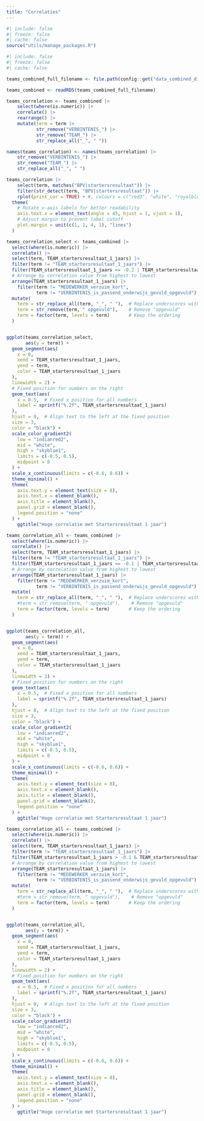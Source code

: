 ```yaml
---
title: "Correlaties"
---
```


```r
#| include: false
#| freeze: false
#| cache: false
source("utils/manage_packages.R")

```


```r
#| include: false
#| freeze: false
#| cache: false

teams_combined_full_filename <- file.path(config::get("data_combined_dir"), "teams_combined.rds")

teams_combined <- readRDS(teams_combined_full_filename)

```

```r

teams_correlation <- teams_combined |>
    select(where(is.numeric)) |>
    correlate() |>
    rearrange() |>
    mutate(term = term |> 
           str_remove("VERBINTENIS_") |>
           str_remove("TEAM_") |>
           str_replace_all("_", " "))

names(teams_correlation) <- names(teams_correlation) |> 
    str_remove("VERBINTENIS_") |>
    str_remove("TEAM_") |>
    str_replace_all("_", " ")

```

```r

teams_correlation |> 
    select(term, matches("BPV|startersresultaat")) |>
    filter(str_detect(term, "BPV|startersresultaat")) |>
    rplot(print_cor = TRUE) + #, colours = c("red3", "white", "royalblue3")) + 
  theme(
    # Rotate x-axis labels for better readability
    axis.text.x = element_text(angle = 45, hjust = 1, vjust = 1),
    # Adjust margin to prevent label cutoff
    plot.margin = unit(c(1, 1, 4, 1), "lines")
  )

```


```r

teams_correlation_select <- teams_combined |>
  select(where(is.numeric)) |>
  correlate() |>
  select(term, TEAM_startersresultaat_1_jaars) |>
  filter(term != "TEAM_startersresultaat_1_jaars") |>
  filter(TEAM_startersresultaat_1_jaars <= -0.2 | TEAM_startersresultaat_1_jaars >= 0.2) |>
  # Arrange by correlation value from highest to lowest
  arrange(TEAM_startersresultaat_1_jaars) |>
    filter(term != "MEDEWERKER_verzuim_kort", 
           term != "VERBINTENIS_is_passend_onderwijs_gevuld_opgevuld") |>
  mutate(
    term = str_replace_all(term, "_", " "),  # Replace underscores with spaces
    term = str_remove(term, " opgevuld"),    # Remove "opgevuld"
    term = factor(term, levels = term)       # Keep the ordering
  )


ggplot(teams_correlation_select, 
       aes(y = term)) +
  geom_segment(aes(
    x = 0,
    xend = TEAM_startersresultaat_1_jaars,
    yend = term,
    color = TEAM_startersresultaat_1_jaars
  ), 
  linewidth = 2) +
  # Fixed position for numbers on the right
  geom_text(aes(
    x = 0.5,  # Fixed x position for all numbers
    label = sprintf("%.2f", TEAM_startersresultaat_1_jaars)
  ), 
  hjust = 0,  # Align text to the left at the fixed position
  size = 3,
  color = "black") +
  scale_color_gradient2(
    low = "indianred2",
    mid = "white",
    high = "skyblue1",
    limits = c(-0.5, 0.5),
    midpoint = 0
  ) +
  scale_x_continuous(limits = c(-0.6, 0.6)) +
  theme_minimal() +
  theme(
    axis.text.y = element_text(size = 8),
    axis.text.x = element_blank(),
    axis.title = element_blank(),
    panel.grid = element_blank(),
    legend.position = "none"
  ) +
    ggtitle("Hoge correlatie met Startersresultaat 1 jaar")

```



```r


teams_correlation_all <- teams_combined |>
  select(where(is.numeric)) |>
  correlate() |>
  select(term, TEAM_startersresultaat_1_jaars) |>
  filter(term != "TEAM_startersresultaat_1_jaars") |>
  filter(TEAM_startersresultaat_1_jaars <= -0.1 | TEAM_startersresultaat_1_jaars >= 0.1) |>
  # Arrange by correlation value from highest to lowest
  arrange(TEAM_startersresultaat_1_jaars) |>
    filter(term != "MEDEWERKER_verzuim_kort", 
           term != "VERBINTENIS_is_passend_onderwijs_gevuld_opgevuld") |>
  mutate(
    term = str_replace_all(term, "_", " "),  # Replace underscores with spaces
    #term = str_remove(term, " opgevuld"),    # Remove "opgevuld"
    term = factor(term, levels = term)       # Keep the ordering
  )


ggplot(teams_correlation_all, 
       aes(y = term)) +
  geom_segment(aes(
    x = 0,
    xend = TEAM_startersresultaat_1_jaars,
    yend = term,
    color = TEAM_startersresultaat_1_jaars
  ), 
  linewidth = 2) +
  # Fixed position for numbers on the right
  geom_text(aes(
    x = 0.5,  # Fixed x position for all numbers
    label = sprintf("%.2f", TEAM_startersresultaat_1_jaars)
  ), 
  hjust = 0,  # Align text to the left at the fixed position
  size = 3,
  color = "black") +
  scale_color_gradient2(
    low = "indianred2",
    mid = "white",
    high = "skyblue1",
    limits = c(-0.5, 0.5),
    midpoint = 0
  ) +
  scale_x_continuous(limits = c(-0.6, 0.6)) +
  theme_minimal() +
  theme(
    axis.text.y = element_text(size = 8),
    axis.text.x = element_blank(),
    axis.title = element_blank(),
    panel.grid = element_blank(),
    legend.position = "none"
  ) +
    ggtitle("Hoge correlatie met Startersresultaat 1 jaar")

```


```r

teams_correlation_all <- teams_combined |>
  select(where(is.numeric)) |>
  correlate() |>
  select(term, TEAM_startersresultaat_1_jaars) |>
  filter(term != "TEAM_startersresultaat_1_jaars") |>
  filter(TEAM_startersresultaat_1_jaars > -0.1 & TEAM_startersresultaat_1_jaars < 0.1) |>
  # Arrange by correlation value from highest to lowest
  arrange(TEAM_startersresultaat_1_jaars) |>
    filter(term != "MEDEWERKER_verzuim_kort", 
           term != "VERBINTENIS_is_passend_onderwijs_gevuld_opgevuld") |>
  mutate(
    term = str_replace_all(term, "_", " "),  # Replace underscores with spaces
    #term = str_remove(term, " opgevuld"),    # Remove "opgevuld"
    term = factor(term, levels = term)       # Keep the ordering
  )


ggplot(teams_correlation_all, 
       aes(y = term)) +
  geom_segment(aes(
    x = 0,
    xend = TEAM_startersresultaat_1_jaars,
    yend = term,
    color = TEAM_startersresultaat_1_jaars
  ), 
  linewidth = 2) +
  # Fixed position for numbers on the right
  geom_text(aes(
    x = 0.5,  # Fixed x position for all numbers
    label = sprintf("%.2f", TEAM_startersresultaat_1_jaars)
  ), 
  hjust = 0,  # Align text to the left at the fixed position
  size = 3,
  color = "black") +
  scale_color_gradient2(
    low = "indianred2",
    mid = "white",
    high = "skyblue1",
    limits = c(-0.5, 0.5),
    midpoint = 0
  ) +
  scale_x_continuous(limits = c(-0.6, 0.6)) +
  theme_minimal() +
  theme(
    axis.text.y = element_text(size = 8),
    axis.text.x = element_blank(),
    axis.title = element_blank(),
    panel.grid = element_blank(),
    legend.position = "none"
  ) +
    ggtitle("Hoge correlatie met Startersresultaat 1 jaar")

```

